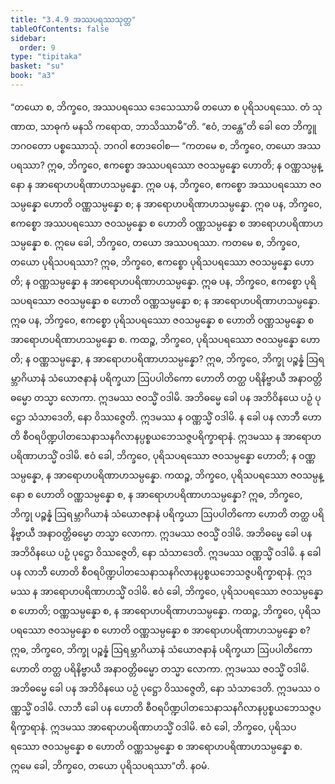 ```yaml
---
title: "3.4.9 အဿပရဿသုတ္တ"
tableOfContents: false
sidebar:
  order: 9
type: "tipitaka"
basket: "su"
book: "a3"
---
```



<DynamicBreadcrumb />

<Division number="142" book="a3" e="ch" v="15" p="292">

<Paragraph number="1041" book="a3">
“တယော စ, ဘိက္ခဝေ, အဿပရဿေ ဒေသေဿာမိ တယော စ ပုရိသပရဿေ. တံ သုဏာထ, သာဓုကံ မနသိ ကရောထ, ဘာသိဿာမီ”တိ. “ဧဝံ, ဘန္တေ”တိ ခေါ တေ ဘိက္ခူ ဘဂဝတော ပစ္စဿောသုံ. ဘဂဝါ ဧတဒဝေါစ—
</Paragraph>

<Paragraph number="1042" book="a3">
“ကတမေ စ, ဘိက္ခဝေ, တယော အဿပရဿာ? ဣဓ, ဘိက္ခဝေ, ဧကစ္စော အဿပရဿော ဇဝသမ္ပန္နော ဟောတိ; န ဝဏ္ဏသမ္ပန္နော န အာရောဟပရိဏာဟသမ္ပန္နော. ဣဓ ပန, ဘိက္ခဝေ, ဧကစ္စော အဿပရဿော ဇဝသမ္ပန္နော ဟောတိ ဝဏ္ဏသမ္ပန္နော စ; န အာရောဟပရိဏာဟသမ္ပန္နော. ဣဓ ပန, ဘိက္ခဝေ, ဧကစ္စော အဿပရဿော ဇဝသမ္ပန္နော စ ဟောတိ ဝဏ္ဏသမ္ပန္နော စ အာရောဟပရိဏာဟသမ္ပန္နော စ. ဣမေ ခေါ, ဘိက္ခဝေ, တယော အဿပရဿာ.
</Paragraph>

<Paragraph number="1043" book="a3">
ကတမေ စ, ဘိက္ခဝေ, တယော ပုရိသပရဿာ? ဣဓ, ဘိက္ခဝေ, ဧကစ္စော ပုရိသပရဿော ဇဝသမ္ပန္နော ဟောတိ; န ဝဏ္ဏသမ္ပန္နော န အာရောဟပရိဏာဟသမ္ပန္နော. ဣဓ ပန, ဘိက္ခဝေ, ဧကစ္စော ပုရိသပရဿော ဇဝသမ္ပန္နော စ ဟောတိ ဝဏ္ဏသမ္ပန္နော စ; န အာရောဟပရိဏာဟသမ္ပန္နော. ဣဓ ပန, ဘိက္ခဝေ, ဧကစ္စော ပုရိသပရဿော ဇဝသမ္ပန္နော စ ဟောတိ ဝဏ္ဏသမ္ပန္နော စ အာရောဟပရိဏာဟသမ္ပန္နော စ.
</Paragraph>

<Paragraph number="1044" book="a3">
ကထဉ္စ, ဘိက္ခဝေ, ပုရိသပရဿော ဇဝသမ္ပန္နော ဟောတိ; န ဝဏ္ဏသမ္ပန္နော, န အာရောဟပရိဏာဟသမ္ပန္နော? ဣဓ, ဘိက္ခဝေ, ဘိက္ခု ပဉ္စန္နံ ဩရမ္ဘာဂိယာနံ သံယောဇနာနံ ပရိက္ခယာ ဩပပါတိကော ဟောတိ တတ္ထ ပရိနိဗ္ဗာယီ အနာဝတ္တိဓမ္မော တသ္မာ လောကာ. ဣဒမဿ ဇဝသ္မိံ ဝဒါမိ. အဘိဓမ္မေ ခေါ ပန အဘိဝိနယေ ပဉှံ ပုဋ္ဌော သံသာဒေတိ, နော ဝိဿဇ္ဇေတိ. ဣဒမဿ န ဝဏ္ဏသ္မိံ ဝဒါမိ. န ခေါ ပန လာဘီ ဟောတိ စီဝရပိဏ္ဍပါတသေနာသနဂိလာနပ္ပစ္စယဘေသဇ္ဇပရိက္ခာရာနံ. ဣဒမဿ န အာရောဟပရိဏာဟသ္မိံ ဝဒါမိ. ဧဝံ ခေါ, ဘိက္ခဝေ, ပုရိသပရဿော ဇဝသမ္ပန္နော ဟောတိ; န ဝဏ္ဏသမ္ပန္နော, န အာရောဟပရိဏာဟသမ္ပန္နော.
</Paragraph>

<Paragraph number="1045" book="a3">
ကထဉ္စ, ဘိက္ခဝေ, ပုရိသပရဿော ဇဝသမ္ပန္နော စ ဟောတိ ဝဏ္ဏသမ္ပန္နော စ, န အာရောဟပရိဏာဟသမ္ပန္နော? ဣဓ, ဘိက္ခဝေ, ဘိက္ခု ပဉ္စန္နံ ဩရမ္ဘာဂိယာနံ သံယောဇနာနံ ပရိက္ခယာ ဩပပါတိကော ဟောတိ တတ္ထ ပရိနိဗ္ဗာယီ အနာဝတ္တိဓမ္မော တသ္မာ လောကာ. ဣဒမဿ ဇဝသ္မိံ ဝဒါမိ. အဘိဓမ္မေ ခေါ ပန အဘိဝိနယေ ပဉှံ ပုဋ္ဌော ဝိဿဇ္ဇေတိ, နော သံသာဒေတိ. ဣဒမဿ ဝဏ္ဏသ္မိံ ဝဒါမိ. န ခေါ ပန လာဘီ ဟောတိ စီဝရပိဏ္ဍပါတသေနာသနဂိလာနပ္ပစ္စယဘေသဇ္ဇပရိက္ခာရာနံ. ဣဒမဿ န အာရောဟပရိဏာဟသ္မိံ ဝဒါမိ. ဧဝံ ခေါ, ဘိက္ခဝေ, ပုရိသပရဿော ဇဝသမ္ပန္နော စ ဟောတိ; ဝဏ္ဏသမ္ပန္နော စ, န အာရောဟပရိဏာဟသမ္ပန္နော.
</Paragraph>

<Paragraph number="1046" book="a3">
ကထဉ္စ, ဘိက္ခဝေ, ပုရိသပရဿော ဇဝသမ္ပန္နော စ ဟောတိ ဝဏ္ဏသမ္ပန္နော စ အာရောဟပရိဏာဟသမ္ပန္နော စ? ဣဓ, ဘိက္ခဝေ, ဘိက္ခု ပဉ္စန္နံ ဩရမ္ဘာဂိယာနံ သံယောဇနာနံ ပရိက္ခယာ ဩပပါတိကော ဟောတိ တတ္ထ ပရိနိဗ္ဗာယီ အနာဝတ္တိဓမ္မော တသ္မာ လောကာ. ဣဒမဿ ဇဝသ္မိံ ဝဒါမိ. အဘိဓမ္မေ ခေါ ပန အဘိဝိနယေ ပဉှံ ပုဋ္ဌော ဝိဿဇ္ဇေတိ, နော သံသာဒေတိ. ဣဒမဿ ဝဏ္ဏသ္မိံ ဝဒါမိ. လာဘီ ခေါ ပန ဟောတိ စီဝရပိဏ္ဍပါတသေနာသနဂိလာနပ္ပစ္စယဘေသဇ္ဇပရိက္ခာရာနံ. ဣဒမဿ အာရောဟပရိဏာဟသ္မိံ ဝဒါမိ. ဧဝံ ခေါ, ဘိက္ခဝေ, ပုရိသပရဿော ဇဝသမ္ပန္နော စ ဟောတိ ဝဏ္ဏသမ္ပန္နော စ အာရောဟပရိဏာဟသမ္ပန္နော စ. ဣမေ ခေါ, ဘိက္ခဝေ, တယော ပုရိသပရဿာ”တိ.

</Paragraph>
</Division>

<Paragraph number="1047" type="center" book="a3">
နဝမံ.
</Paragraph>